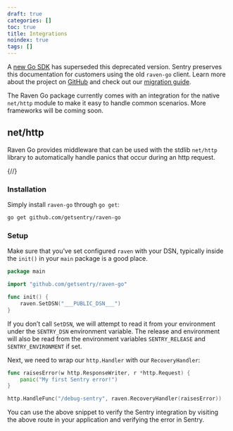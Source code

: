 ```yaml
---
draft: true
categories: []
toc: true
title: Integrations
noindex: true
tags: []
---
```


<Alert level="warning" title="Deprecation Warning">

A [new Go SDK](/platforms/go/) has superseded this deprecated version. Sentry preserves this documentation for customers using the old `raven-go` client. Learn more about the project on [GitHub](https://github.com/getsentry/sentry-go) and check out our [migration guide](/platforms/go/migration/).

</Alert>

The Raven Go package currently comes with an integration for the native `net/http` module to make it easy to handle common scenarios. More frameworks will be coming soon.

## net/http

Raven Go provides middleware that can be used with the stdlib `net/http` library to automatically handle panics that occur during an http request.

{/*<!-- WIZARD http -->*/}

### Installation

Simply install `raven-go` through `go get`:

```bash
go get github.com/getsentry/raven-go
```

### Setup

Make sure that you’ve set configured `raven` with your DSN, typically inside the `init()` in your `main` package is a good place.

<SignInNote />

```go
package main

import "github.com/getsentry/raven-go"

func init() {
	raven.SetDSN("___PUBLIC_DSN___")
}
```

If you don’t call `SetDSN`, we will attempt to read it from your environment under the `SENTRY_DSN` environment variable. The release and environment will also be read from the environment variables `SENTRY_RELEASE` and `SENTRY_ENVIRONMENT` if set.

Next, we need to wrap our `http.Handler` with our `RecoveryHandler`:

```go
func raisesError(w http.ResponseWriter, r *http.Request) {
	panic("My first Sentry error!")
}

http.HandleFunc("/debug-sentry", raven.RecoveryHandler(raisesError))
```

You can use the above snippet to verify the Sentry integration by visiting the above route in your application and verifying the error in Sentry.

